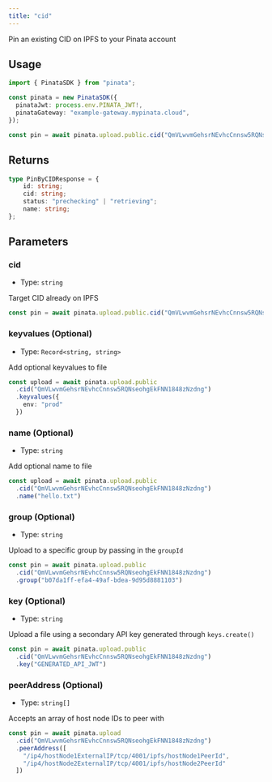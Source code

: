 ```yaml
---
title: "cid"
---
```


Pin an existing CID on IPFS to your Pinata account

## Usage

```typescript
import { PinataSDK } from "pinata";

const pinata = new PinataSDK({
  pinataJwt: process.env.PINATA_JWT!,
  pinataGateway: "example-gateway.mypinata.cloud",
});

const pin = await pinata.upload.public.cid("QmVLwvmGehsrNEvhcCnnsw5RQNseohgEkFNN1848zNzdng")
```

## Returns

```typescript
type PinByCIDResponse = {
	id: string;
	cid: string;
	status: "prechecking" | "retrieving";
	name: string;
};
```

## Parameters

### cid

- Type: `string`

Target CID already on IPFS

```typescript
const pin = await pinata.upload.public.cid("QmVLwvmGehsrNEvhcCnnsw5RQNseohgEkFNN1848zNzdng")
```

### keyvalues (Optional)

- Type: `Record<string, string>`

Add optional keyvalues to file

```typescript {3-8}
const upload = await pinata.upload.public
  .cid("QmVLwvmGehsrNEvhcCnnsw5RQNseohgEkFNN1848zNzdng")
  .keyvalues({
    env: "prod"
  })
```

### name (Optional)

- Type: `string`

Add optional name to file

```typescript {3-8}
const upload = await pinata.upload.public
  .cid("QmVLwvmGehsrNEvhcCnnsw5RQNseohgEkFNN1848zNzdng")
  .name("hello.txt")
```

### group (Optional)

- Type: `string`

Upload to a specific group by passing in the `groupId`

```typescript
const pin = await pinata.upload.public
  .cid("QmVLwvmGehsrNEvhcCnnsw5RQNseohgEkFNN1848zNzdng")
  .group("b07da1ff-efa4-49af-bdea-9d95d8881103")
```

### key (Optional)

- Type: `string`

Upload a file using a secondary API key generated through `keys.create()`

```typescript
const pin = await pinata.upload.public
  .cid("QmVLwvmGehsrNEvhcCnnsw5RQNseohgEkFNN1848zNzdng")
  .key("GENERATED_API_JWT")
```

### peerAddress (Optional)

- Type: `string[]`

Accepts an array of host node IDs to peer with

```typescript
const pin = await pinata.upload
  .cid("QmVLwvmGehsrNEvhcCnnsw5RQNseohgEkFNN1848zNzdng")
  .peerAddress([
    "/ip4/hostNode1ExternalIP/tcp/4001/ipfs/hostNode1PeerId",
    "/ip4/hostNode2ExternalIP/tcp/4001/ipfs/hostNode2PeerId"
  ])
```
